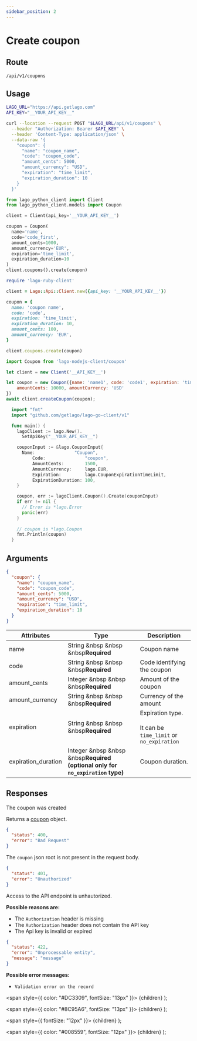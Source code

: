 ```yaml
---
sidebar_position: 2
---
```



# Create coupon

## Route

```curl title="POST"
/api/v1/coupons
```

## Usage

<Tabs groupId="prog-language">
  <TabItem value="curl" label="Curl" default>

  ```bash
  LAGO_URL="https://api.getlago.com"
  API_KEY="__YOUR_API_KEY__"

  curl --location --request POST "$LAGO_URL/api/v1/coupons" \
    --header "Authorization: Bearer $API_KEY" \
    --header 'Content-Type: application/json' \
    --data-raw '{
      "coupon": {
        "name": "coupon_name",
        "code": "coupon_code",
        "amount_cents": 5000,
        "amount_currency": "USD",
        "expiration": "time_limit",
        "expiration_duration": 10
      }
    }'
  ```
  </TabItem>

  <TabItem value="python" label="Python">

  ```python
  from lago_python_client import Client
  from lago_python_client.models import Coupon

  client = Client(api_key='__YOUR_API_KEY__')

  coupon = Coupon(
    name='name',
    code='code_first',
    amount_cents=1000,
    amount_currency='EUR',
    expiration='time_limit',
    expiration_duration=10
  )
  client.coupons().create(coupon)
  ```
  </TabItem>

  <TabItem value="ruby" label="Ruby">

  ```ruby
  require 'lago-ruby-client'

  client = Lago::Api::Client.new({api_key: '__YOUR_API_KEY__'})

  coupon = {
    name: 'coupon name',
    code: 'code',
    expiration: 'time_limit',
    expiration_duration: 10,
    amount_cents: 100,
    amount_currency: 'EUR',
  }

  client.coupons.create(coupon)
  ```
  </TabItem>

  <TabItem value="javascript" label="Node.js">

  ```javascript
  import Coupon from 'lago-nodejs-client/coupon'

  let client = new Client('__API_KEY__')

  let coupon = new Coupon({name: 'name1', code: 'code1', expiration: 'time_limit',
      amountCents: 10000, amountCurrency: 'USD'
  })
  await client.createCoupon(coupon);
  ```
  </TabItem>

  <TabItem value="go" label="Go">

  ```go
    import "fmt"
    import "github.com/getlago/lago-go-client/v1"

    func main() {
      lagoClient := lago.New().
        SetApiKey("__YOUR_API_KEY__")

      couponInput := &lago.CouponInput{
        Name:               "Coupon",
	   		Code:               "coupon",
	   		AmountCents:        1500,
	   		AmountCurrency:     lago.EUR,
	   		Expiration:         lago.CouponExpirationTimeLimit,
	   		ExpirationDuration: 100,
      }

      coupon, err := lagoClient.Coupon().Create(couponInput)
      if err != nil {
        // Error is *lago.Error
        panic(err)
      }
        
      // coupon is *lago.Coupon
      fmt.Println(coupon)
    }
  ```

  </TabItem>
</Tabs>

## Arguments

```json
{
  "coupon": {
    "name": "coupon_name",
    "code": "coupon_code",
    "amount_cents": 5000,
    "amount_currency": "USD",
    "expiration": "time_limit",
    "expiration_duration": 10
  }
}
```

| Attributes | Type | Description |
|--|--|--|
| name | String &nbsp &nbsp &nbsp<Required>**Required**</Required> | Coupon name |
| code | String &nbsp &nbsp &nbsp<Required>**Required**</Required> | Code identifying the coupon |
| amount_cents | Integer &nbsp &nbsp &nbsp<Required>**Required**</Required> | Amount of the coupon |
| amount_currency | String &nbsp &nbsp &nbsp<Required>**Required**</Required> | Currency of the amount |
| expiration | String &nbsp &nbsp &nbsp<Required>**Required**</Required> | Expiration type.<br></br>It can be `time_limit` or `no_expiration` |
| expiration_duration | Integer &nbsp &nbsp &nbsp<Required>**Required (optional only for `no_expiration` type)**</Required> | Coupon duration. |
## Responses

<Tabs>
  <TabItem value="200" label="HTTP 200" default>
  The coupon was created

  Returns a [coupon](./coupon-object) object.
  </TabItem>

  <TabItem value="400" label="HTTP 400">

  ```json
  {
    "status": 400,
    "error": "Bad Request"
  }
  ```

  The `coupon` json root is not present in the request body.
  </TabItem>

  <TabItem value="401" label="HTTP 401">

  ```json
  {
    "status": 401,
    "error": "Unauthorized"
  }
  ```

  Access to the API endpoint is unhautorized.

  **Possible reasons are:**
  * The `Authorization` header is missing
  * The `Authorization` header does not contain the API key
  * The Api key is invalid or expired


  </TabItem>

  <TabItem value="422" label="HTTP 422">

  ```json
  {
    "status": 422,
    "error": "Unprocessable entity",
    "message": "message"
  }
  ```

  **Possible error messages:**
  * `Validation error on the record`


  </TabItem>
</Tabs>



  <span
    style={{
      color: "#DC3309",
      fontSize: "13px"
    }}>
    {children}
  </span>
);

  <span
    style={{
      color: "#8C95A6",
      fontSize: "13px"
    }}>
    {children}
  </span>
);

  <span
    style={{
      fontSize: "12px"
    }}>
    {children}
  </span>
);

  <span
    style={{
      color: "#008559",
      fontSize: "12px"
    }}>
    {children}
  </span>
);

